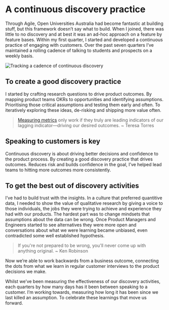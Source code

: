 <Seo
  title="A continuous discovery practice for Open Universities Australia"
  description="Creating a discovery practice to drive product outcomes—To identify opportunities and kill assumptions. Create confidence and shipping more value often."
/>


# A continuous discovery practice 
Through Agile, Open Universities Australia had become fantastic at building stuff, but this framework doesn’t say what to build. When I joined, there was little to no discovery and at best it was an ad-hoc approach on a feature by feature bases.  Within my first quarter, I started and developed a continuous practice of engaging with customers. Over the past seven quarters I’ve maintained a rolling cadence of talking to students and prospects on a weekly basis.
 
![Tracking a cadence of continuous discovery ](../assets/continuous-interviews.webp)

## To create a good discovery practice 
I started by crafting research questions to drive product outcomes. By mapping product teams OKRs to opportunities and identifying assumptions. Prioritising those critical assumptions and testing them early and often. To iteratively exploring these ideas, de-risking and shipping more value often.

> [Measuring metrics](https://www.producttalk.org/2020/06/measure-discovery/ "Measuring metrics") only work if they truly are leading indicators of our lagging indicator—driving our desired outcomes. 
~ Teresa Torres

## Speaking to customers is key
Continuous discovery is about driving better decisions and confidence to the product process. By creating a good discovery practice that drives outcomes. Reduces risk and builds confidence in the goal, I’ve helped lead teams to hitting more outcomes more consistently. 

## To get the best out of discovery activities 
I’ve had to build trust with the insights. In a culture that preferred quantitive data, I needed to show the value of qualitative research by giving a voice to those individuals, the jobs they were trying to achieve and experience they had with our products.
The hardest part was to change mindsets that assumptions about the data can be wrong. Once Product Managers and Engineers started to see alternatives they were more open and conversations about what we were learning became unbiased, even contradicted some well established hypothesis.

> If you're not prepared to be wrong, you'll never come up with anything original.
~ Ken Robinson 

Now we’re able to work backwards from a business outcome, connecting the dots from what we learn in regular customer interviews to the product decisions we make. 

Whilst we’ve been measuring the effectiveness of our discovery activities, each quarters by how many days has it been between speaking to a customer. I’m working towards, measuring how long it has been since we last killed an assumption. To celebrate these learnings that move us forward. 




